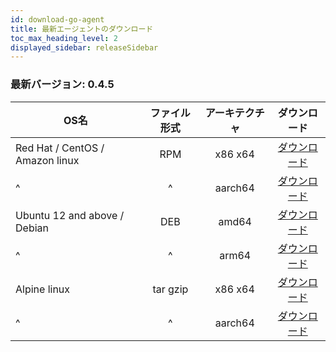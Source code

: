 ```yaml
---
id: download-go-agent
title: 最新エージェントのダウンロード
toc_max_heading_level: 2
displayed_sidebar: releaseSidebar
---
```


### 最新バージョン: 0.4.5

| OS名                             |  ファイル形式  | アーキテクチャ |                                      ダウンロード                                      |
| ------------------------------- | :------: | :-----: | :------------------------------------------------------------------------------: |
| Red Hat / CentOS / Amazon linux |    RPM   | x86 x64 |  [ダウンロード](https://repo.whatap.io/centos/6/x86_64/whatap-agent-0.4-5.x86_64.rpm)  |
| \^                              |    \^    | aarch64 | [ダウンロード](https://repo.whatap.io/centos/7/aarch64/whatap-agent-0.4-5.aarch64.rpm) |
| Ubuntu 12 and above / Debian    |    DEB   |  amd64  |   [ダウンロード](https://repo.whatap.io/debian/unstable/whatap-agent_0.4.5_amd64.deb)  |
| \^                              |    \^    |  arm64  |   [ダウンロード](https://repo.whatap.io/debian/unstable/whatap-agent_0.4.5_arm64.deb)  |
| Alpine linux                    | tar gzip | x86 x64 |     [ダウンロード](https://repo.whatap.io/alpine/x86_64/whatap-agent-0.4.5.tar.gz)     |
| \^                              |    \^    | aarch64 |     [ダウンロード](https://repo.whatap.io/alpine/aarch64/whatap-agent-0.4.5.tar.gz)    |
